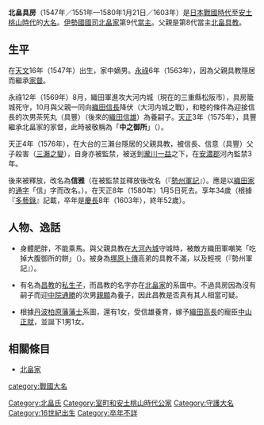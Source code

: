 {{unreferenced|time=2016-01-03T14:02:42+00:00}}
{{日本武士
|名稱= 北畠 具房
|圖片名稱= 
|圖片大小= 
|圖片說明= 
|時代= [[日本戰國時代|日本戰國時代]]—[[安土桃山時代|安土桃山時代]]
|出生日期= [[天文_(後奈良天皇)|天文]]16年（1547年）
|出生地點= 
|逝世日期= [[天正_(日本)|天正]]8年1月5日（1580年1月21日）
|逝世地點= 
|假名= 
|羅馬字= 
|幼名= 
|改名= 具房→信雅（『[[勢州軍記|勢州軍記]]』）
|别名= 中之御所
|諡号= 
|神号= 
|戒名= 圓德院通山滿浦大居士
|洗禮名= 
|墓所= 
|朝廷官位= [[右近大夫將監|右近大夫將監]]、[[左近衛中將|左近衛中將]]、[[伊勢國|伊勢國]][[國司|國司]]（[[知行國|知行國]]主）
|幕府職位= 
|主君= 
|藩= 
|氏族= [[北畠家|北畠家]]
|父母= 父：[[北畠具教|北畠具教]]<BR>母：北之方（[[六角定賴|六角定賴]]的女兒）
|養父= 
|養母= 
|兄弟= 弟：[[長野具藤|長野具藤]]、[[北畠親成|親成]]、[[北畠德松丸|德松丸]]、[[北畠龜松丸|龜松丸]]
|姐妹= 妹：[[雪姬|雪姬]]（[[織田信雄|織田信雄]]室）、[[不破直光|不破直光]]室
|正室= 
|側室= 
|嗣子= [[北畠昌教|昌教]]（一說是弟弟）
|嗣女= 不明
|養子= '''[[北畠具豐|北畠具豐]]（後來改名為信意，即織田信雄）'''、[[北畠親顯|親顯]]
|養女= 
}}
{{japanese|japanese=北畠 具房|kana=きたばたけ ともふさ|romaji=Kitabatake Tomofusa}}
'''北畠具房'''（1547年／1551年—1580年1月21日／1603年）是[[日本戰國時代|日本戰國時代]]至[[安土桃山時代|安土桃山時代]]的[[大名_(稱謂)|大名]]。[[伊勢國|伊勢國]][[國司|國司]][[北畠家|北畠家]]第9代[[當主|當主]]。父親是第8代當主[[北畠具教|北畠具教]]。

== 生平 ==
在[[天文_(後奈良天皇)|天文]]16年（1547年）出生，家中嫡男。[[永祿|永祿]]6年（1563年），因為父親具教隱居而繼承[[家督|家督]]。

永祿12年（1569年）8月，織田軍進攻大河内城（現在的三重縣松阪市），具房籠城死守，10月與父親一同向[[織田信長|織田信長]]降伏（大河内城之戰），和睦的條件為迎接信長的次男茶筅丸（具豐）（後來的[[織田信雄|織田信雄]]）為養嗣子。[[天正_(日本)|天正]]3年（1575年），具豐繼承北畠家的家督，此時被敬稱為「'''中之御所'''」（{{lang|ja|中の御所}}）。

天正4年（1576年），在大台的三瀨台隱居的父親具教，被信長、信意（具豐）父子殺害（[[三瀨之變|三瀨之變]]），自身亦被監禁，被送到[[瀧川一益|瀧川一益]]之下，在[[安濃郡_(三重縣)|安濃郡]]河內監禁3年。

後來被釋放，改名為'''信雅'''（在被監禁並釋放後改名（『[[勢州軍記|勢州軍記]]』）。應是以[[織田氏|織田家]]的[[通字|通字]]「信」字而改名。）。在天正8年（1580年）1月5日死去。享年34歲（根據『[[多藝錄|多藝錄]]』記載，卒年是[[慶長|慶長]]8年（1603年），終年52歲）。

== 人物、逸話 ==
*身體肥胖，不能乘馬。與父親具教在[[大河內城|大河內城]]守城時，被敵方織田軍嘲笑「吃掉大腹御所的餅」（{{lang|ja|大腹御所の餅喰らい}}）。被身為[[塚原卜傳|塚原卜傳]]高弟的具教不滿，以及輕視（『勢州軍記』）。

*有名為[[北畠昌教|昌教]]的[[私生子|私生子]]，而昌教的名字亦在[[北畠家|北畠家]]的系圖中。不過具房因為沒有嗣子而迎[[中院通勝|中院通勝]]的次男[[北畠親顯|親顯]]為養子，因此昌教是否真有其人相當可疑。

*根據[[丹波|丹波]][[柏原藩|柏原藩]][[藩士|藩士]]系圖，還有1女，受信雄養育，嫁予[[織田高長|織田高長]]的寵臣[[中山正就|中山正就]]，並誕下1男1女。

== 相關條目 ==
*[[北畠家|北畠家]]

{{伊勢國司北畠家當主|第9代|1563年—1575年}}
[[Category:北畠氏|Category:北畠氏]]
[[Category:室町和安土桃山時代公家|Category:室町和安土桃山時代公家]]
[[Category:守護大名|Category:守護大名]]
[[category:戰國大名|category:戰國大名]]
[[Category:16世紀出生|Category:16世紀出生]]
[[Category:卒年不詳|Category:卒年不詳]]
